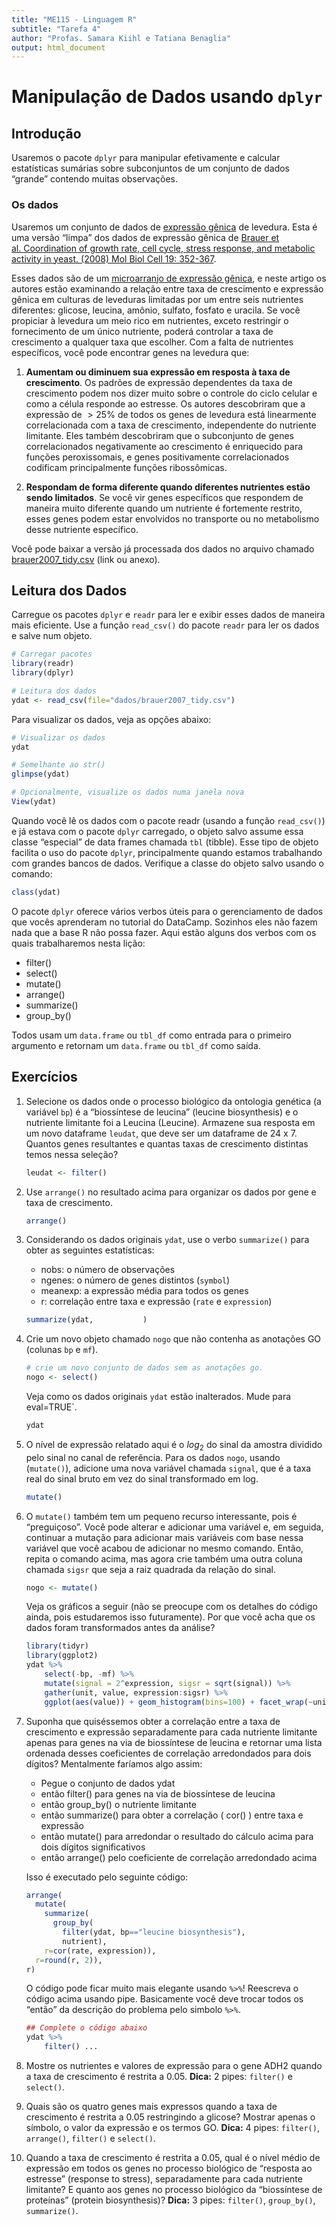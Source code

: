 ```yaml
---
title: "ME115 - Linguagem R"
subtitle: "Tarefa 4"
author: "Profas. Samara Kiihl e Tatiana Benaglia"
output: html_document
---
```


# Manipulação de Dados usando `dplyr`

## Introdução

Usaremos o pacote `dplyr` para manipular efetivamente e calcular  estatísticas sumárias sobre subconjuntos de um conjunto de dados “grande” contendo muitas observações.


### Os dados

Usaremos um conjunto de dados de [expressão gênica](https://pt.wikibooks.org/wiki/Biologia_celular/Expressão_genética) de levedura. Esta é uma versão "limpa" dos dados de expressão gênica de [Brauer et al. Coordination of growth rate, cell cycle, stress response, and metabolic activity in yeast. (2008) Mol Biol Cell 19: 352-367](https://www.ncbi.nlm.nih.gov/pubmed/17959824). 

Esses dados são de um [microarranjo de expressão gênica](https://www.youtube.com/watch?v=0ATUjAxNf6U), e neste artigo os autores estão examinando a relação entre taxa de crescimento e expressão gênica em culturas de leveduras limitadas por um entre seis nutrientes diferentes: glicose, leucina, amônio, sulfato, fosfato e uracila. Se você propiciar à levedura um meio rico em nutrientes, exceto restringir o fornecimento de um único nutriente, poderá controlar a taxa de crescimento a qualquer taxa que escolher. Com a falta de nutrientes específicos, você pode encontrar genes na levedura que:

1. **Aumentam ou diminuem sua expressão em resposta à taxa de crescimento**. Os padrões de expressão dependentes da taxa de crescimento podem nos dizer muito sobre o controle do ciclo celular e como a célula responde ao estresse. Os autores descobriram que a expressão de $>25\%$ de todos os genes de levedura está linearmente correlacionada com a taxa de crescimento, independente do nutriente limitante. Eles também descobriram que o subconjunto de genes correlacionados negativamente ao crescimento é enriquecido para funções peroxissomais, e genes positivamente correlacionados codificam principalmente funções ribossômicas.

2. **Respondam de forma diferente quando diferentes nutrientes estão sendo limitados**. Se você vir genes específicos que respondem de maneira muito diferente quando um nutriente é fortemente restrito, esses genes podem estar envolvidos no transporte ou no metabolismo desse nutriente específico.

Você pode baixar a versão já processada dos dados no arquivo chamado [brauer2007_tidy.csv](https://4va.github.io/biodatasci/data/brauer2007_tidy.csv) (link ou anexo). 

## Leitura dos Dados

Carregue os pacotes `dplyr` e `readr` para ler e exibir esses dados de maneira mais eficiente. Use a função `read_csv()` do pacote `readr` para ler os dados e salve num objeto. 

```r
# Carregar pacotes
library(readr)
library(dplyr)

# Leitura dos dados
ydat <- read_csv(file="dados/brauer2007_tidy.csv")
```

Para visualizar os dados, veja as opções abaixo:
```r
# Visualizar os dados
ydat

# Semelhante ao str()
glimpse(ydat)

# Opcionalmente, visualize os dados numa janela nova
View(ydat)
```


Quando você lê os dados com o pacote readr (usando a função `read_csv()`) e já estava com o pacote `dplyr` carregado, o objeto salvo assume essa classe “especial” de data frames chamada `tbl` (tibble). Esse tipo de objeto facilita o uso do pacote `dplyr`, principalmente quando estamos trabalhando com grandes bancos de dados. Verifique a classe do objeto salvo usando o comando:

```r
class(ydat)
```

O pacote `dplyr` oferece vários verbos úteis para o gerenciamento de dados que vocês aprenderam no tutorial do DataCamp. Sozinhos eles não fazem nada que a base R não possa fazer. Aqui estão alguns dos verbos com os quais trabalharemos nesta lição:

* filter()
* select()
* mutate()
* arrange()
* summarize()
* group_by()

Todos usam um `data.frame` ou `tbl_df` como entrada para o primeiro argumento e retornam um `data.frame` ou `tbl_df` como saída.

## Exercícios

1. Selecione os dados onde o processo biológico da ontologia genética (a variável `bp`) é a “biossíntese de leucina” (leucine biosynthesis) e o nutriente limitante foi a Leucina (Leucine). Armazene sua resposta em um novo dataframe `leudat`, que deve ser um dataframe de 24 x 7. Quantos genes resultantes e quantas taxas de crescimento distintas temos nessa seleção?

    ```r
    leudat <- filter()
    ```

2. Use `arrange()` no resultado acima para organizar os dados por gene e taxa de crescimento.

    ```r
    arrange()
    ```

3. Considerando os dados originais `ydat`, use o verbo `summarize()` para obter as seguintes estatísticas:

    * nobs: o número de observações 
    * ngenes: o número de genes distintos (`symbol`)
    * meanexp: a expressão média para todos os genes 
    * r: correlação entre taxa e expressão (`rate` e `expression`)

    ```r
    summarize(ydat,           )
    ```


4. Crie um novo objeto chamado `nogo` que não contenha as anotações GO (colunas `bp` e `mf`).

    ```r
    # crie um novo conjunto de dados sem as anotações go.
    nogo <- select()
    ```

    Veja como os dados originais `ydat` estão inalterados. Mude para eval=TRUE`. 

    ```r
    ydat
    ```

5. O nível de expressão relatado aqui é o $log_2$ do sinal da amostra dividido pelo sinal no canal de referência. Para os dados `nogo`, usando (`mutate()`), adicione uma nova variável chamada `signal`, que é a taxa real do sinal bruto em vez do sinal transformado em log.

    ```r
    mutate()
    ```

6. O `mutate()` também tem um pequeno recurso interessante, pois é "preguiçoso". Você pode alterar e adicionar uma variável e, em seguida, continuar a mutação para adicionar mais variáveis com base nessa variável que você acabou de adicionar no mesmo comando. Então, repita o comando acima, mas agora crie também uma outra coluna chamada `sigsr` que seja a raiz quadrada da relação do sinal.

    ```r
    nogo <- mutate()
    ```

    Veja os gráficos a seguir (não se preocupe com os detalhes do código ainda, pois estudaremos isso futuramente). Por que você acha que os dados foram transformados antes da análise?


    ```r
    library(tidyr)
    library(ggplot2)
    ydat %>% 
        select(-bp, -mf) %>% 
        mutate(signal = 2^expression, sigsr = sqrt(signal)) %>% 
        gather(unit, value, expression:sigsr) %>% 
        ggplot(aes(value)) + geom_histogram(bins=100) + facet_wrap(~unit, scales="free")
    ```


7. Suponha que quiséssemos obter a correlação entre a taxa de crescimento e expressão separadamente para cada nutriente limitante apenas para genes na via de biossíntese de leucina e retornar uma lista ordenada desses coeficientes de correlação arredondados para dois dígitos? Mentalmente faríamos algo assim:

    * Pegue o conjunto de dados ydat
    * então filter() para genes na via de biossíntese de leucina
    * então group_by() o nutriente limitante
    * então summarize() para obter a correlação ( cor() ) entre taxa e expressão
    * então mutate() para arredondar o resultado do cálculo acima para dois dígitos significativos
    * então arrange() pelo coeficiente de correlação arredondado acima
    
    Isso é executado pelo seguinte código:
    
    ```r
    arrange(
      mutate(
        summarize(
          group_by(
            filter(ydat, bp=="leucine biosynthesis"), 
            nutrient), 
        r=cor(rate, expression)), 
      r=round(r, 2)), 
    r)
    ```

    O código pode ficar muito mais elegante usando `%>%`! Reescreva o código acima usando pipe. Basicamente você deve trocar todos os "então" da descrição do problema pelo simbolo `%>%`.

    ```r
    ## Complete o código abaixo
    ydat %>% 
        filter() ...
    ```

8. Mostre os nutrientes e valores de expressão para o gene ADH2 quando a taxa de crescimento é restrita a 0.05. **Dica:** 2 pipes: `filter()` e `select()`.

9. Quais são os quatro genes mais expressos quando a taxa de crescimento é restrita a 0.05 restringindo a glicose? Mostrar apenas o símbolo, o valor da expressão e os termos GO. **Dica:** 4 pipes: `filter()`, `arrange()`, `filter()` e `select()`.

10. Quando a taxa de crescimento é restrita a 0.05, qual é o nível médio de expressão em todos os genes no processo biológico de "resposta ao estresse" (response to stress), separadamente para cada nutriente limitante? E quanto aos genes no processo biológico da "biossíntese de proteínas" (protein biosynthesis)? **Dica:** 3 pipes: `filter()`, `group_by()`, `summarize()`.